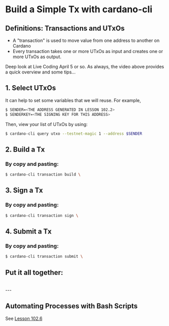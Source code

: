 # Build a Simple Tx with cardano-cli

## Definitions: Transactions and UTxOs
- A "transaction" is used to move value from one address to another on Cardano
- Every transaction takes one or more UTxOs as input and creates one or more UTxOs as output.

Deep look at Live Coding April 5 or so.
As always, the video above provides a quick overview and some tips...

## 1. Select UTxOs
It can help to set some variables that we will reuse. For example,
```bash
$ SENDER=<THE ADDRESS GENERATED IN LESSON 102.2>
$ SENDERKEY=<THE SIGNING KEY FOR THIS ADDRESS>
```

Then, view your list of UTxOs by using:
```bash
$ cardano-cli query utxo --testnet-magic 1 --address $SENDER
```

## 2. Build a Tx
### By copy and pasting:
```bash
$ cardano-cli transaction build \

```

## 3. Sign a Tx
### By copy and pasting:
```bash
$ cardano-cli transaction sign \

```

## 4. Submit a Tx
### By copy and pasting:
```bash
$ cardano-cli transaction submit \

```

## Put it all together:


<br />
---

## Automating Processes with Bash Scripts
See [Lesson 102.6](/modules/102/1026)



